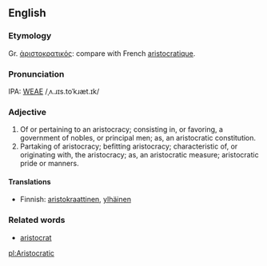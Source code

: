 ==English==
===Etymology===
Gr. [[ἀριστοκρατικός]]: compare with French [[aristocratique]].

===Pronunciation===
IPA: [[WEAE]] /ˌʌ.ɹɪs.toˈkɹæt.ɪk/

===Adjective===
# Of or pertaining to an aristocracy; consisting in, or favoring, a government of nobles, or principal men; as, an aristocratic constitution.
# Partaking of aristocracy; befitting aristocracy; characteristic of, or originating with, the aristocracy; as, an aristocratic measure; aristocratic pride or manners.

<!-- material copied from Webster's Revised Unabridged Dictionary (1913) -->

====Translations====
*Finnish: [[aristokraattinen]], [[ylhäinen]]

===Related words===

*[[aristocrat]]

[[pl:Aristocratic]]